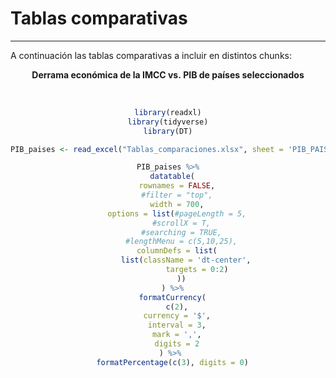 # Tablas comparativas {-}

***

A continuación las tablas comparativas a incluir en distintos chunks:

<center>

**Derrama económica de la IMCC vs. PIB de países seleccionados**

<br>

```r

library(readxl)
library(tidyverse)
library(DT)

PIB_paises <- read_excel("Tablas_comparaciones.xlsx", sheet = 'PIB_PAISES') 

PIB_paises %>%
  datatable(
    rownames = FALSE,
    #filter = "top",
    width = 700,
    options = list(#pageLength = 5,
      #scrollX = T,
      #searching = TRUE,
      #lengthMenu = c(5,10,25),
    columnDefs = list(
        list(className = 'dt-center',
             targets = 0:2)
      ))
  ) %>%
  formatCurrency(
    c(2),
    currency = '$',
    interval = 3,
    mark = ',',
    digits = 2
  ) %>% 
  formatPercentage(c(3), digits = 0)



```

</center>




